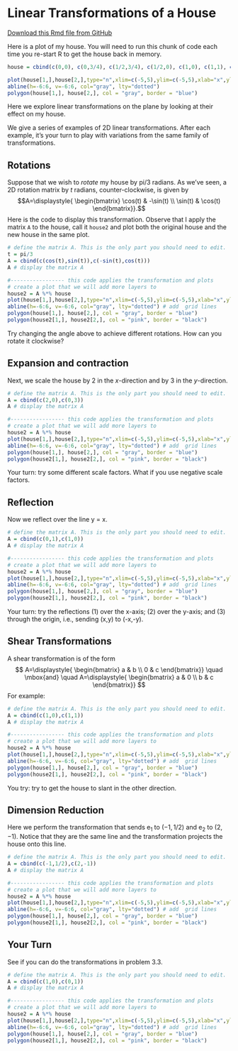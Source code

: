 
# Linear Transformations of a House


[Download this Rmd file from GitHub](https://github.com/Tom-Halverson/math236_s21/blob/main/04-house-transformations.Rmd)


Here is a plot of my house. You will need to run this chunk of code each time you re-start R to get the house back in memory.

```r
house = cbind(c(0,0), c(0,3/4), c(1/2,3/4), c(1/2,0), c(1,0), c(1,1), c(5/4,1), c(0,2), c(-5/4,1), c(-1,1), c(-1,0), c(0,0));

plot(house[1,],house[2,],type="n",xlim=c(-5,5),ylim=c(-5,5),xlab="x",ylab="y")
abline(h=-6:6, v=-6:6, col="gray", lty="dotted")
polygon(house[1,], house[2,], col = "gray", border = "blue")
```

Here we explore linear transformations on the plane by looking at their effect on my house.


We give a series of examples of 2D linear transformations. After each example, it's your turn to play with variations from the same family of transformations. 

## Rotations

Suppose that we wish to *rotate* my house by pi/3 radians. As we've seen, a 2D rotation matrix by $t$ radians, counter-clockwise, is given by
$$A=\displaystyle{ \begin{bmatrix} \cos(t) & -\sin(t) \\ \sin(t) & \cos(t) \end{bmatrix}}.$$
Here is the code to display this transformation.
Observe that I apply the matrix `A` to the house, call it `house2` and plot both the original house and the new house in the same plot.

```r
# define the matrix A. This is the only part you should need to edit.
t = pi/3
A = cbind(c(cos(t),sin(t)),c(-sin(t),cos(t)))
A # display the matrix A

#----------------- this code applies the transformation and plots
# create a plot that we will add more layers to
house2 = A %*% house
plot(house[1,],house[2,],type="n",xlim=c(-5,5),ylim=c(-5,5),xlab="x",ylab="y")
abline(h=-6:6, v=-6:6, col="gray", lty="dotted") # add  grid lines
polygon(house[1,], house[2,], col = "gray", border = "blue")
polygon(house2[1,], house2[2,], col = "pink", border = "black")
```

Try changing the angle above to achieve different rotations. How can you rotate it clockwise?


## Expansion and contraction
Next, we scale the house by 2 in the $x$-direction and by 3 in the $y$-direction.

```r
# define the matrix A. This is the only part you should need to edit.
A = cbind(c(2,0),c(0,3))
A # display the matrix A

#----------------- this code applies the transformation and plots
# create a plot that we will add more layers to
house2 = A %*% house
plot(house[1,],house[2,],type="n",xlim=c(-5,5),ylim=c(-5,5),xlab="x",ylab="y")
abline(h=-6:6, v=-6:6, col="gray", lty="dotted") # add  grid lines
polygon(house[1,], house[2,], col = "gray", border = "blue")
polygon(house2[1,], house2[2,], col = "pink", border = "black")
```

Your turn: try some different scale factors. What if you use negative scale factors.


## Reflection

Now we reflect over the line y = x. 

```r
# define the matrix A. This is the only part you should need to edit.
A = cbind(c(0,1),c(1,0))
A # display the matrix A

#----------------- this code applies the transformation and plots
# create a plot that we will add more layers to
house2 = A %*% house
plot(house[1,],house[2,],type="n",xlim=c(-5,5),ylim=c(-5,5),xlab="x",ylab="y")
abline(h=-6:6, v=-6:6, col="gray", lty="dotted") # add  grid lines
polygon(house[1,], house[2,], col = "gray", border = "blue")
polygon(house2[1,], house2[2,], col = "pink", border = "black")
```

Your turn: try the reflections (1)  over the x-axis; (2) over the y-axis; and (3) through the origin, i.e., sending (x,y) to (-x,-y).


## Shear Transformations

A shear transformation is of the form
$$
A=\displaystyle{ \begin{bmatrix} a & b \\ 0 & c \end{bmatrix}}
\quad
\mbox{and}
\quad
A=\displaystyle{ \begin{bmatrix} a & 0 \\ b & c \end{bmatrix}}
$$
For example:

```r
# define the matrix A. This is the only part you should need to edit.
A = cbind(c(1,0),c(1,1))
A # display the matrix A

#----------------- this code applies the transformation and plots
# create a plot that we will add more layers to
house2 = A %*% house
plot(house[1,],house[2,],type="n",xlim=c(-5,5),ylim=c(-5,5),xlab="x",ylab="y")
abline(h=-6:6, v=-6:6, col="gray", lty="dotted") # add  grid lines
polygon(house[1,], house[2,], col = "gray", border = "blue")
polygon(house2[1,], house2[2,], col = "pink", border = "black")
```

You try: try to get the house to slant in the other direction.


## Dimension Reduction


Here we perform the transformation that sends  $\mathsf{e}_1$ to $(-1,1/2)$ and $\mathsf{e}_2$ to $(2,-1)$. Notice that they are the same line and the transformation projects the house onto this line.

```r
# define the matrix A. This is the only part you should need to edit.
A = cbind(c(-1,1/2),c(2,-1))
A # display the matrix A

#----------------- this code applies the transformation and plots
# create a plot that we will add more layers to
house2 = A %*% house
plot(house[1,],house[2,],type="n",xlim=c(-5,5),ylim=c(-5,5),xlab="x",ylab="y")
abline(h=-6:6, v=-6:6, col="gray", lty="dotted") # add  grid lines
polygon(house[1,], house[2,], col = "gray", border = "blue")
polygon(house2[1,], house2[2,], col = "pink", border = "black")
```



## Your Turn

See if you can do the transformations in problem 3.3.

```r
# define the matrix A. This is the only part you should need to edit.
A = cbind(c(1,0),c(0,1))
A # display the matrix A

#----------------- this code applies the transformation and plots
# create a plot that we will add more layers to
house2 = A %*% house
plot(house[1,],house[2,],type="n",xlim=c(-5,5),ylim=c(-5,5),xlab="x",ylab="y")
abline(h=-6:6, v=-6:6, col="gray", lty="dotted") # add  grid lines
polygon(house[1,], house[2,], col = "gray", border = "blue")
polygon(house2[1,], house2[2,], col = "pink", border = "black")
```



